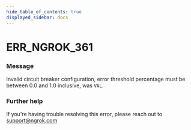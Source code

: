 ```yaml
---
hide_table_of_contents: true
displayed_sidebar: docs
---
```



# ERR_NGROK_361

### Message

Invalid circuit breaker configuration, error threshold percentage must be between 0.0 and 1.0 inclusive, was `VAL`.

### Further help

If you're having trouble resolving this error, please reach out to [support@ngrok.com](mailto:support@ngrok.com?subject=Help%20with%20ERR_NGROK_361)

<ErrorDetails error="err_ngrok_361" />

